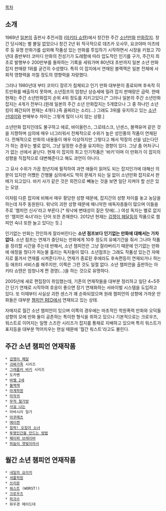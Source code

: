 [[목차]]

== 소개 ==
1969년 [[일본]]의 출판사 추전서점 ([[아키타 쇼텐]])에서 창간한 주간 [[소년만화]] [[만화잡지]]. 창간 당시에는 별 볼일 없었으나 창간 2년 뒤 적극적으로 데즈카 오사무, 요코야마 미츠테루 등 유명 만화가를 섭외해 작품성 있는 만화를 투입하기 시작하면서 시장을 키웠고 70년대 중반부터 코미디 만화의 전성기가 도래함에 따라 압도적인 인기를 구가, 주간지 최초로 발행부수 200만부를 돌파하는 기록을 세워가며 80년대 초반까지 일본 소년 만화 잡지 판매량 1위를 굳건히 수성했다. 특히 이 잡지에서 연재된 블랙잭은 일본 전체에 사회적 영향력을 끼칠 정도의 영향력을 자랑했다.

그러나 1980년대 부터 코미디 장르가 침체되고 인기 만화 대부분이 종료되며 후속작 히트만화를 배출하지 못하며, 소년점프의 엄청난 상승세에 밀려 잡지 판매량은 급락. 한때 현재는 주간 소년만화잡지 순위 4위 정도를 지키고있다.[* 그러나 일본의 주간 소년만화잡지는 4개가 전부다.(원래 일본의 주간 소년 만화잡지는 5개였으나 그 중 하나인 소년 킹이 폐간되어 현재는 4개다.)즉 꼴찌라는 소리(...) 그래도 3위를 유지하고 있는 [[소년 선데이]]와 판매부수 차이는 그렇게 많이 나지 않는 상황.]

소년만화 잡지인데도 불구하고 에로, 바이올런스, 그로테스크, 넌센스, 블랙유머 같은 것을 지향하며 심의에 매우 너그러워서 전체적으로 수위가 높은 성인풍의 작품이 연재된다. 전체적으로 만화의 내용들이 매우 이상하지만 그렇다고 해서 막장의 선을 넘는다던가 하는 경우는 별로 없이, 그냥 일정한 수준을 유지하는 경향이 있다. 그냥 좀 어처구니가 없는 선에서 끝난다. 현재 이 잡지의 최고 인기작품은 '바키'이며 이 만화가 이 잡지의 성향을 직접적으로 대변해준다고 해도 과언이 아니다.

그 묘사 수위가 가끔 청년지에 필적하여 과연 애들이 읽어도 되는 잡지인가에 대해선 의문이 있지만 어쨌든 간행물 심의에서도 딱히 문제가 되는 일 없이 소년만화 잡지로서 판매가 되고있다. 바키 사가 같은 것은 외전으로 빼놓는 것을 보면 일단 지켜야 할 선은 있는 모양.

이처럼 다른 잡지에 비해서 매우 황당한 성향 때문에, 잡지간의 성향 차이를 놓고 농담을 하는데 자주 동원된다. 워낙의 괴한 성향 때문에 매니악한 애독자층들이 많으며 이들을 주로 '챔피언 신사'라고 부른다.[* 워낙에 변태성이 짙은 탓에(...) 여성 독자는 별로 없지만 '챔피언 숙녀'라는 단어 또한 존재한다. 2012년 현재는 [[겁쟁이 페달]]등의 작품으로 챔피언 숙녀 또한 늘고 있다는 듯.]

인기없는 만화는 잔인하게 잘라버린다는 '''소년 점프보다 인기없는 만화에 대해서는 가차없다.''' 소년 점프는 연재가 중단되는 만화에게 10주 정도의 유예기간을 줘서 그나마 작품을 정리할 시간을 주는데 반해서, 소년 챔피언은 그냥 잘라버리기 때문에 인기없는 만화에 애정을 줬다가 피눈물 흘리는 독자들이 많다. 소년점프는 그래도 작품성 있는건 자매지로 옮겨서 연재를 시켜준다거나, 연재가 종료된 후에라도 후속편등이 연재되거나 하는 등 애프터 서비스를 해주지만, 이쪽은 그런 것도 일절 없다. 소년 챔피언을 출판하는 아키타 쇼텐은 엄청나게 짠 경영(...)을 하는 것으로 유명하다.

2005년에 새로 편집장이 취임했는데, 기존의 연재작들을 대부분 정리하고 일단 4~5주간 단기 연재로 시작하여 호응이 좋으면 장기 연재화하는 서바이벌 시스템을 도입하고 있다. 또 이때부터 사실상 괴한 센스가 꽤 순화되었으며 원래 챔피언의 성향에 가까운 만화들은 대부분 [[챔피언 RED]]에서 연재되고 있는 상태.

자매지로 월간 소년 챔피언이 있으며 이쪽의 경우에는 마초적인 학원폭력 만화와 오덕들 성향의 모에 만화 둘이 공존하는 특이한 형식을 취하고 있으나 기본적으로는 크로우즈, 워스트로 이어지는 일명 스즈란 시리즈가 잡지를 통채로 지배하고 있으며 특히 워스트가 표지등을 대부분 먹어치우는 현실 때문에 '월간 워스트'라고도 불린다.

== 주간 소년 챔피언 연재작품 ==
 * [[겁쟁이 페달]]
 * [[괴짜가족]] 시리즈
 * [[그래플러 바키]] 시리즈
 * 도카벤
 * [[바벨 2세]]
 * [[블랙잭]] 
 * [[마계학원]]
 * [[마작귀]]
 * [[무적 철가방]]
 * [[사실 나는]]
 * 아바시리 일가
 * [[아쿠메츠]]
 * [[에이켄]]
 * [[침략! 오징어 소녀]]
 * [[투명인간을 만드는 방법]]
 * [[페이퍼 브레이버]]
 * [[하늘이 잿빛이라서]]

== 월간 소년 챔피언 연재작품 ==
 * [[내일의 요이치]]
 * [[셔플학원]]
 * [[쓰리몬]]
 * [[워스트]] (WORST!)
 * [[크로우즈]]
 * [[파괴수]]
 * 화우경 메이드대
